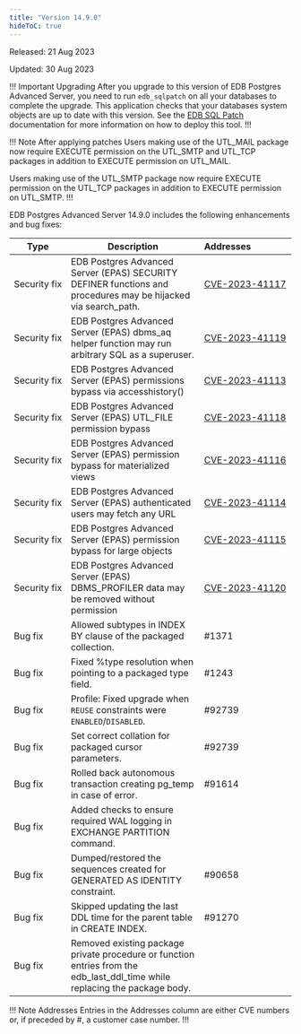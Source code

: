 ```yaml
---
title: "Version 14.9.0"
hideToC: true
---
```


Released: 21 Aug 2023

Updated: 30 Aug 2023

!!! Important Upgrading
After you upgrade to this version of EDB Postgres Advanced Server, you need to run `edb_sqlpatch` on all your databases to complete the upgrade. This application checks that your databases system objects are up to date with this version. See the [EDB SQL Patch](/tools/edb_sqlpatch) documentation for more information on how to deploy this tool.
!!!

!!! Note After applying patches
Users making use of the UTL_MAIL package now require EXECUTE permission on the UTL_SMTP and UTL_TCP packages in addition to EXECUTE permission on UTL_MAIL.

Users making use of the UTL_SMTP package now require EXECUTE permission on the UTL_TCP packages in addition to EXECUTE permission on UTL_SMTP.
!!!

EDB Postgres Advanced Server 14.9.0 includes the following enhancements and bug fixes:

| Type           | Description                                                                                                                          |   Addresses&nbsp;&nbsp;&nbsp;&nbsp;&nbsp;&nbsp;&nbsp;&nbsp;&nbsp;&nbsp;&nbsp;&nbsp;&nbsp;&nbsp;&nbsp; |
| -------------- | -------------------------------------------------------------------------------------------------------------------------------------|  --------------------- |
| Security&nbsp;fix |  EDB Postgres Advanced Server (EPAS) SECURITY DEFINER functions and procedures may be hijacked via search_path. | [CVE-2023-41117](/security/notifications/advisories/cve202341117/) |
| Security&nbsp;fix |  EDB Postgres Advanced Server (EPAS) dbms_aq helper function may run arbitrary SQL as a superuser. | [CVE-2023-41119](/security/notifications/advisories/cve202341119/) |
| Security&nbsp;fix |  EDB Postgres Advanced Server (EPAS) permissions bypass via accesshistory() | [CVE-2023-41113](/security/notifications/advisories/cve202341113/) |
| Security&nbsp;fix |  EDB Postgres Advanced Server (EPAS) UTL_FILE permission bypass | [CVE-2023-41118](/security/notifications/advisories/cve202341118/) |
| Security&nbsp;fix |  EDB Postgres Advanced Server (EPAS) permission bypass for materialized views | [CVE-2023-41116](/security/notifications/advisories/cve202341116/) |
| Security&nbsp;fix |  EDB Postgres Advanced Server (EPAS) authenticated users may fetch any URL | [CVE-2023-41114](/security/notifications/advisories/cve202341114/) |
| Security&nbsp;fix |  EDB Postgres Advanced Server (EPAS) permission bypass for large objects | [CVE-2023-41115](/security/notifications/advisories/cve202341115/) | 
| Security&nbsp;fix |  EDB Postgres Advanced Server (EPAS) DBMS_PROFILER data may be removed without permission | [CVE-2023-41120](/security/notifications/advisories/cve202341120/) |
| Bug&nbsp;fix | Allowed subtypes in INDEX BY clause of the packaged collection. | #1371 |
| Bug&nbsp;fix | Fixed %type resolution when pointing to a packaged type field. | #1243 |
| Bug&nbsp;fix | Profile: Fixed upgrade when `REUSE` constraints were `ENABLED`/`DISABLED`. | #92739 | 
| Bug&nbsp;fix | Set correct collation for packaged cursor parameters. | #92739 | 
| Bug&nbsp;fix | Rolled back autonomous transaction creating pg_temp in case of error. | #91614 | 
| Bug&nbsp;fix | Added checks to ensure required WAL logging in EXCHANGE PARTITION command.| |
| Bug&nbsp;fix | Dumped/restored the sequences created for GENERATED AS IDENTITY constraint. | #90658 |
| Bug&nbsp;fix | Skipped updating the last DDL time for the parent table in CREATE INDEX. | #91270 | 
| Bug&nbsp;fix | Removed existing package private procedure or function entries from the edb_last_ddl_time while replacing the package body. | |


!!! Note Addresses
Entries in the Addresses column are either CVE numbers or, if preceded by #, a customer case number.
!!!
